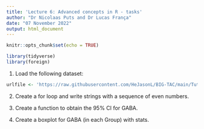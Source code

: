```yaml
---
title: 'Lecture 6: Advanced concepts in R - tasks'
author: "Dr Nicolaas Puts and Dr Lucas França"
date: "07 November 2022"
output: html_document
---
```


```r
knitr::opts_chunk$set(echo = TRUE)
```

```r
library(tidyverse)
library(foreign)
```


1. Load the following dataset:

```r
urlfile <- 'https://raw.githubusercontent.com/HeJasonL/BIG-TAC/main/TutorialData.csv' #this loads a csv file called TutorialData and puts it into urlfile

```


2. Create a for loop and write strings with a sequence of even numbers.

3. Create a function to obtain the 95% CI for GABA.

4. Create a boxplot for GABA (in each Group) with stats.